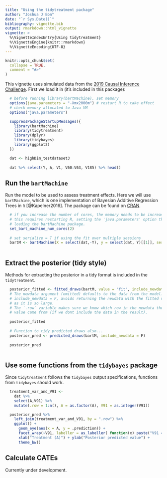 ```yaml
---
title: "Using the tidytreatment package"
author: "Joshua J Bon"
date: "`r Sys.Date()`"
bibliography: vignette.bib
output: rmarkdown::html_vignette
vignette: >
  %\VignetteIndexEntry{Using tidytreatment}
  %\VignetteEngine{knitr::rmarkdown}
  %\VignetteEncoding{UTF-8}
---
```


```r
knitr::opts_chunk$set(
  collapse = TRUE,
  comment = "#>"
)
```

This vignette uses simulated data from the [2019 Causal Inference Challenge](https://www.mcgill.ca/epi-biostat-occh/news-events/atlantic-causal-inference-conference-2019/). First we load it in (it's included in this package):

```r

  # before running library(bartMachine), set memory
  options(java.parameters = "-Xmx2000m") # restart R to take effect
  # check memory allocated to Java VM
  options("java.parameters")

  suppressPackageStartupMessages({
    library(bartMachine)
    library(tidytreatment)
    library(dplyr)
    library(tidybayes)
    library(ggplot2)
  })

  dat <- highDim_testdataset3
  
  dat %>% select(Y, A, V1, V60:V63, V185) %>% head()

```

## Run the `bartMachine`

Run the model to be used to assess treatment effects. Here we will use `bartMachine`, which is one implementation of Bayesian Additive Regression Trees in `R` [@Kapelner2016]. The package can be found on [CRAN](https://cran.r-project.org/package=bartMachine).
 
```r

  # if you increase the number of cores, the memory needs to be increased,
  # this requires restarting R, setting the 'java.parameters' option then 
  # loading the bartMachine package.
  set_bart_machine_num_cores(2)
  
  # set serialize = T if using the fit over multiple sessions
  bartM <- bartMachine(X = select(dat,-Y), y = select(dat, Y)[[1]], serialize = T) 
  
```

## Extract the posterior (tidy style)

Methods for extracting the posterior in a tidy format is included in the `tidytreatment`.

```r

  posterior_fitted <- fitted_draws(bartM, value = "fit", include_newdata = F)
  # The newdata argument (omitted) defaults to the data from the model.
  # include_newdata = F, avoids returning the newdata with the fitted values
  # as it is so large. 
  # The `.row` variable makes sure we know which row in the newdata the fitted
  # value came from (if we dont include the data in the result).
  
  posterior_fitted
  
  # Function to tidy predicted draws also...
  posterior_pred <- predicted_draws(bartM, include_newdata = F)
  
  posterior_pred
  
```

## Use some functions from the `tidybayes` package

Since `tidytreatment` follows the `tidybayes` output specifications, functions from `tidybayes` should work.

```r

  treatment_var_and_V91 <- 
    dat %>% 
    select(A,V91) %>%
    mutate(.row = 1:n(), A = as.factor(A), V91 = as.integer(V91))

  posterior_pred %>%
    left_join(treatment_var_and_V91, by = ".row") %>%
    ggplot() + 
      geom_eye(aes(x = A, y = .prediction)) + 
      facet_wrap(~V91, labeller = as_labeller( function(x) paste("V91 =",x) ) ) +
      xlab("Treatment (A)") + ylab("Posterior predicted value") +
      theme_bw()

```

## Calculate CATEs

Currently under development.

